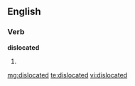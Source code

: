 ==English==

===Verb===
'''dislocated'''

# {{past of|dislocate}}

[[mg:dislocated]]
[[te:dislocated]]
[[vi:dislocated]]